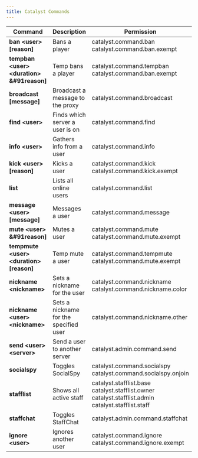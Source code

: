 ```yaml
---
title: Catalyst Commands
---
```


|Command|Description|Permission|
|-------|-----------|----------|
|**ban &lt;user&gt; &#91;reason&#93;**| Bans a player|catalyst.command.ban catalyst.command.ban.exempt|
|**tempban &lt;user&gt; &lt;duration&gt; &#91reason&#93;**| Temp bans a player|catalyst.command.tempban catalyst.command.ban.exempt|
|**broadcast &#91;message&#93;**| Broadcast a message to the proxy|catalyst.command.broadcast|
|**find &lt;user&gt;**| Finds which server a user is on|catalyst.command.find|
|**info &lt;user&gt;**| Gathers info from a user|catalyst.command.info|
|**kick &lt;user&gt; &#91;reason&#93;**| Kicks a user|catalyst.command.kick catalyst.command.kick.exempt|
|**list**| Lists all online users|catalyst.command.list|
|**message &lt;user&gt; &#91;message&#93;**| Messages a user| catalyst.command.message|
|**mute &lt;user&gt; &#91reason&#93;**| Mutes a user| catalyst.command.mute catalyst.command.mute.exempt|
|**tempmute &lt;user&gt; &lt;duration&gt; &#91;reason&#93;**| Temp mute a user|catalyst.command.tempmute catalyst.command.mute.exempt|
|**nickname &lt;nickname&gt;**| Sets a nickname for the user| catalyst.command.nickname catalyst.command.nickname.color|
|**nickname &lt;user&gt; &lt;nickname&gt;**| Sets a nickname for the specified user| catalyst.command.nickname.other|
|**send &lt;user&gt; &lt;server&gt;**| Send a user to another server| catalyst.admin.command.send|
|**socialspy**| Toggles SocialSpy| catalyst.command.socialspy catalyst.command.socialspy.onjoin|
|**stafflist**| Shows all active staff|catalyst.stafflist.base catalyst.stafflist.owner catalyst.stafflist.admin catalyst.stafflist.staff |
|**staffchat**| Toggles StaffChat|catalyst.admin.command.staffchat|
|**ignore &lt;user&gt;**| Ignores another user| catalyst.command.ignore catalyst.command.ignore.exempt|
